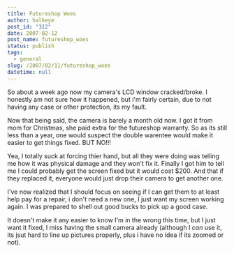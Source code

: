 ```yaml
---
title: Futureshop Woes
author: halkeye
post_id: "312"
date: 2007-02-12
post_name: futureshop_woes
status: publish
tags:
  - general
slug: /2007/02/11/futureshop_woes
datetime: null
---
```


So about a week ago now my camera's LCD window cracked/broke. I honestly am not sure how it happened, but i'm fairly certain, due to not having any case or other protection, its my fault.

Now that being said, the camera is barely a month old now. I got it from mom for Christmas, she paid extra for the futureshop warranty. So as its still less than a year, one would suspect the double warentee would make it easier to get things fixed. BUT NO!!!

Yea, I totally suck at forcing thier hand, but all they were doing was telling me how it was physical damage and they won't fix it. Finally I got him to tell me I could probably get the screen fixed but it would cost $200. And that if they replaced it, everyone would just drop their camera to get another one.

I've now realized that I should focus on seeing if I can get them to at least help pay for a repair, i don't need a new one, I just want my screen working again. I was prepared to shell out good bucks to pick up a good case.

It doesn't make it any easier to know I'm in the wrong this time, but I just want it fixed, I miss having the small camera already (although I *can* use it, its jsut hard to line up pictures properly, plus i have no idea if its zoomed or not).